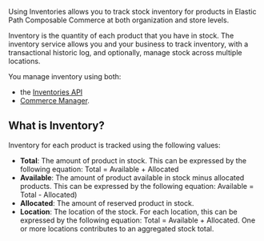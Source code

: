 Using Inventories allows you to track stock inventory for products in Elastic Path Composable Commerce at both organization and store levels.

Inventory is the quantity of each product that you have in stock. The inventory service allows you and your business to track inventory, with a transactional historic log, and optionally, manage stock across multiple locations.

You manage inventory using both:

- the [Inventories API](/docs/api/pxm/inventory)
- [Commerce Manager](/docs/commerce-manager/product-experience-manager/Products/manage-product-inventory).

## What is Inventory?

Inventory for each product is tracked using the following values:

- **Total**: The amount of product in stock. This can be expressed by the following equation: Total = Available + Allocated
- **Available**: The amount of product available in stock minus allocated products. This can be expressed by the following equation: Available = Total - Allocated)
- **Allocated**: The amount of reserved product in stock.
- **Location**: The location of the stock. For each location, this can be expressed by the following equation: Total = Available + Allocated. One or more locations contributes to an aggregated stock total.

